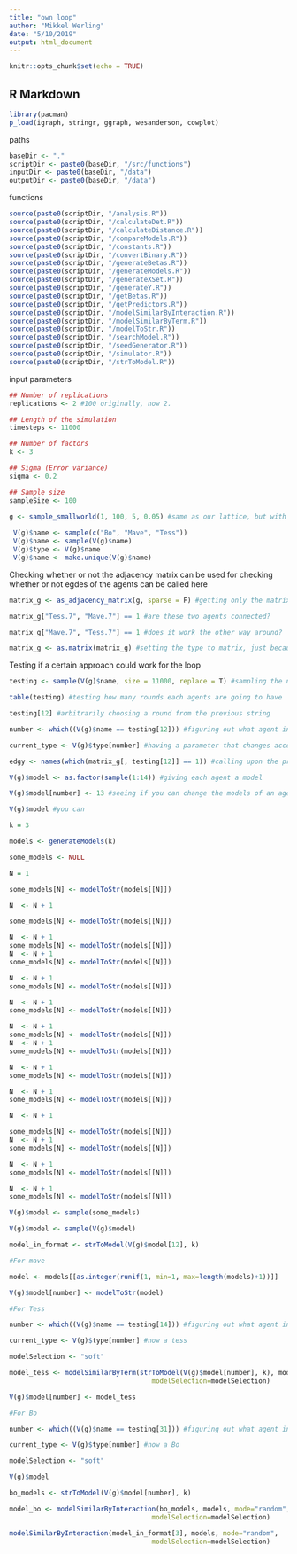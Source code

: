 ```yaml
---
title: "own loop"
author: "Mikkel Werling"
date: "5/10/2019"
output: html_document
---
```


```r
knitr::opts_chunk$set(echo = TRUE)
```

## R Markdown

```r
library(pacman)
p_load(igraph, stringr, ggraph, wesanderson, cowplot)
```


paths

```r
baseDir <- "."
scriptDir <- paste0(baseDir, "/src/functions")
inputDir <- paste0(baseDir, "/data")
outputDir <- paste0(baseDir, "/data")
```

functions

```r
source(paste0(scriptDir, "/analysis.R"))
source(paste0(scriptDir, "/calculateDet.R"))
source(paste0(scriptDir, "/calculateDistance.R"))
source(paste0(scriptDir, "/compareModels.R"))
source(paste0(scriptDir, "/constants.R"))
source(paste0(scriptDir, "/convertBinary.R"))
source(paste0(scriptDir, "/generateBetas.R"))
source(paste0(scriptDir, "/generateModels.R"))
source(paste0(scriptDir, "/generateXSet.R"))
source(paste0(scriptDir, "/generateY.R"))
source(paste0(scriptDir, "/getBetas.R"))
source(paste0(scriptDir, "/getPredictors.R"))
source(paste0(scriptDir, "/modelSimilarByInteraction.R"))
source(paste0(scriptDir, "/modelSimilarByTerm.R"))
source(paste0(scriptDir, "/modelToStr.R"))
source(paste0(scriptDir, "/searchModel.R"))
source(paste0(scriptDir, "/seedGenerator.R"))
source(paste0(scriptDir, "/simulator.R"))
source(paste0(scriptDir, "/strToModel.R"))
```

input parameters

```r

## Number of replications
replications <- 2 #100 originally, now 2. 

## Length of the simulation
timesteps <- 11000

## Number of factors
k <- 3

## Sigma (Error variance)
sigma <- 0.2

## Sample size
sampleSize <- 100

```



```r
g <- sample_smallworld(1, 100, 5, 0.05) #same as our lattice, but with a rewiring probability of 0.05
 
 V(g)$name <- sample(c("Bo", "Mave", "Tess"))
 V(g)$name <- sample(V(g)$name)
 V(g)$type <- V(g)$name
 V(g)$name <- make.unique(V(g)$name)
```

Checking whether or not the adjacency matrix can be used for checking whether or not egdes of the agents can be called here

```r

matrix_g <- as_adjacency_matrix(g, sparse = F) #getting only the matrix from the igraph object

matrix_g["Tess.7", "Mave.7"] == 1 #are these two agents connected?

matrix_g["Mave.7", "Tess.7"] == 1 #does it work the other way around?

matrix_g <- as.matrix(matrix_g) #setting the type to matrix, just because matrix

```

Testing if a certain approach could work for the loop

```r
testing <- sample(V(g)$name, size = 11000, replace = T) #sampling the networks agent's names, and doing it for however many rounds we want the simulation to run

table(testing) #testing how many rounds each agents are going to have

testing[12] #arbitrarily choosing a round from the previous string

number <- which((V(g)$name == testing[12])) #figuring out what agent in the network corresponds to the one's who's currently on turn

current_type <- V(g)$type[number] #having a parameter that changes according to what type of agent is currently on turn, in order to late call upon this for choosing strategy

edgy <- names(which(matrix_g[, testing[12]] == 1)) #calling upon the previous egde-matrix, to see what agents are on turn for "bonus round"

V(g)$model <- as.factor(sample(1:14)) #giving each agent a model

V(g)$model[number] <- 13 #seeing if you can change the models of an agent

V(g)$model #you can

k = 3

models <- generateModels(k)

some_models <- NULL

N = 1

some_models[N] <- modelToStr(models[[N]])

N  <- N + 1 

some_models[N] <- modelToStr(models[[N]])

N  <- N + 1 
some_models[N] <- modelToStr(models[[N]])
N  <- N + 1 
some_models[N] <- modelToStr(models[[N]])

N  <- N + 1 
some_models[N] <- modelToStr(models[[N]])

N  <- N + 1 
some_models[N] <- modelToStr(models[[N]])

N  <- N + 1 
some_models[N] <- modelToStr(models[[N]])
N  <- N + 1 
some_models[N] <- modelToStr(models[[N]])

N  <- N + 1 
some_models[N] <- modelToStr(models[[N]])

N  <- N + 1 
some_models[N] <- modelToStr(models[[N]])

N  <- N + 1 

some_models[N] <- modelToStr(models[[N]])
N  <- N + 1  
some_models[N] <- modelToStr(models[[N]])

N  <- N + 1 
some_models[N] <- modelToStr(models[[N]])

N  <- N + 1 
some_models[N] <- modelToStr(models[[N]])

V(g)$model <- sample(some_models)

V(g)$model <- sample(V(g)$model)

model_in_format <- strToModel(V(g)$model[12], k)

#For mave

model <- models[[as.integer(runif(1, min=1, max=length(models)+1))]]

V(g)$model[number] <- modelToStr(model)

#For Tess

number <- which((V(g)$name == testing[14])) #figuring out what agent in the network corresponds to the one's who's currently on turn

current_type <- V(g)$type[number] #now a tess

modelSelection <- "soft"

model_tess <- modelSimilarByTerm(strToModel(V(g)$model[number], k), models, mode="random",
                                    modelSelection=modelSelection)

V(g)$model[number] <- model_tess

#For Bo

number <- which((V(g)$name == testing[31])) #figuring out what agent in the network corresponds to the one's who's currently on turn

current_type <- V(g)$type[number] #now a Bo

modelSelection <- "soft"

V(g)$model

bo_models <- strToModel(V(g)$model[number], k)

model_bo <- modelSimilarByInteraction(bo_models, models, mode="random",
                                    modelSelection=modelSelection)

modelSimilarByInteraction(model_in_format[3], models, mode="random",
                                    modelSelection=modelSelection)
```
